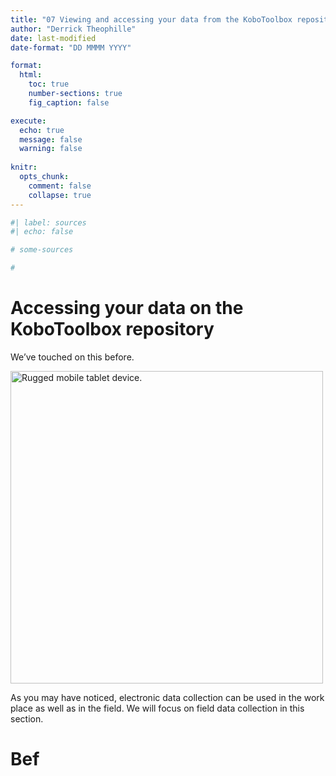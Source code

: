 ```yaml
---
title: "07 Viewing and accessing your data from the KoboToolbox repository"
author: "Derrick Theophille"
date: last-modified
date-format: "DD MMMM YYYY"

format: 
  html:
    toc: true
    number-sections: true
    fig_caption: false

execute: 
  echo: true
  message: false
  warning: false
  
knitr: 
  opts_chunk: 
    comment: false
    collapse: true
---
```


```r
#| label: sources
#| echo: false

# some-sources

# 

```

# Accessing your data on the KoboToolbox repository

We've touched on this before. 

<img src="mobile tablet.png" alt="Rugged mobile tablet device." width="500"/>

As you may have noticed, electronic data collection can be used in the work place as well as in the field. We will focus on field data collection in this section.

# Bef